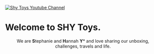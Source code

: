 [![Shy Toys Youtube Channel](http://img.youtube.com/vi/wrRGuZuZQQk/0.jpg)](https://www.youtube.com/watch?v=wrRGuZuZQQk "SHY Toys")
# Welcome to SHY Toys.

<Header/>
We are <b>S</b>tephanie and <b>H</b>annah <b>Y</b>* and love sharing our unboxing, challenges, travels and life.
